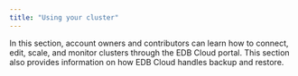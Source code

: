 ```yaml
---
title: "Using your cluster"
---
```


In this section, account owners and contributors can learn how to connect, edit, scale, and monitor clusters through the EDB Cloud portal. This section also provides information on how EDB Cloud handles backup and restore.


